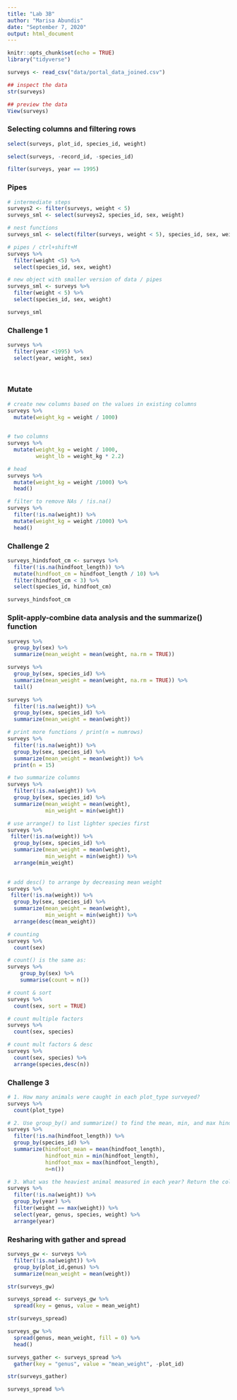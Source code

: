 ```yaml
---
title: "Lab 3B"
author: "Marisa Abundis"
date: "September 7, 2020"
output: html_document
---
```


```r
knitr::opts_chunk$set(echo = TRUE)
library("tidyverse")
```

```r
surveys <- read_csv("data/portal_data_joined.csv")
```
```r
## inspect the data
str(surveys)
```
```r
## preview the data
View(surveys)
```
### Selecting columns and filtering rows 
```r
select(surveys, plot_id, species_id, weight)
```
```r
select(surveys, -record_id, -species_id)
```
```r
filter(surveys, year == 1995)
```
### Pipes
```r
# intermediate steps
surveys2 <- filter(surveys, weight < 5)
surveys_sml <- select(surveys2, species_id, sex, weight)
```
```r
# nest functions
surveys_sml <- select(filter(surveys, weight < 5), species_id, sex, weight)
```
```r
# pipes / ctrl+shift+M
surveys %>%
  filter(weight <5) %>% 
  select(species_id, sex, weight)
```
```r
# new object with smaller version of data / pipes
surveys_sml <- surveys %>%
  filter(weight < 5) %>% 
  select(species_id, sex, weight)

surveys_sml
```

### Challenge 1
```r

surveys %>% 
  filter(year <1995) %>% 
  select(year, weight, sex)
  
  
```
### Mutate 
```r
# create new columns based on the values in existing columns
surveys %>%
  mutate(weight_kg = weight / 1000)
  
```
```r
# two columns
surveys %>%
  mutate(weight_kg = weight / 1000, 
         weight_lb = weight_kg * 2.2)
```
```r
# head
surveys %>%
  mutate(weight_kg = weight /1000) %>% 
  head()
```
```r
# filter to remove NAs / !is.na() 
surveys %>%
  filter(!is.na(weight)) %>% 
  mutate(weight_kg = weight /1000) %>% 
  head()
```
### Challenge 2
```r
surveys_hindsfoot_cm <- surveys %>%
  filter(!is.na(hindfoot_length)) %>% 
  mutate(hindfoot_cm = hindfoot_length / 10) %>% 
  filter(hindfoot_cm < 3) %>% 
  select(species_id, hindfoot_cm)

surveys_hindsfoot_cm
```

### Split-apply-combine data analysis and the summarize() function
```r
surveys %>%
  group_by(sex) %>% 
  summarize(mean_weight = mean(weight, na.rm = TRUE))
```
```r
surveys %>%
  group_by(sex, species_id) %>% 
  summarize(mean_weight = mean(weight, na.rm = TRUE)) %>%
  tail()
```
```r
surveys %>% 
  filter(!is.na(weight)) %>% 
  group_by(sex, species_id) %>% 
  summarize(mean_weight = mean(weight))
```
```r
# print more functions / print(n = numrows)
surveys %>%
  filter(!is.na(weight)) %>% 
  group_by(sex, species_id) %>% 
  summarize(mean_weight = mean(weight)) %>% 
  print(n = 15)
```
```r
# two summarize columns
surveys %>%
  filter(!is.na(weight)) %>%
  group_by(sex, species_id) %>% 
  summarize(mean_weight = mean(weight),
            min_weight = min(weight))
```
```r
# use arrange() to list lighter species first 
surveys %>%
 filter(!is.na(weight)) %>%
  group_by(sex, species_id) %>% 
  summarize(mean_weight = mean(weight),
            min_weight = min(weight)) %>% 
  arrange(min_weight)
  
```
```r
# add desc() to arrange by decreasing mean weight
surveys %>%
 filter(!is.na(weight)) %>%
  group_by(sex, species_id) %>% 
  summarize(mean_weight = mean(weight),
            min_weight = min(weight)) %>% 
  arrange(desc(mean_weight))
```
```r
# counting
surveys %>%
  count(sex)
```
```r
# count() is the same as:
surveys %>%
    group_by(sex) %>%
    summarise(count = n())

```
```r
# count & sort
surveys %>%
  count(sex, sort = TRUE)
```
```r
# count multiple factors
surveys %>%
  count(sex, species)
```
```r
# count mult factors & desc 
surveys %>%
  count(sex, species) %>%
  arrange(species,desc(n))

```

### Challenge 3
```r
# 1. How many animals were caught in each plot_type surveyed?
surveys %>%
  count(plot_type)
```
```r
# 2. Use group_by() and summarize() to find the mean, min, and max hindfoot length for each species (using species_id). Also add the number of observations.
surveys %>%
  filter(!is.na(hindfoot_length)) %>% 
  group_by(species_id) %>%
  summarize(hindfoot_mean = mean(hindfoot_length),
            hindfoot_min = min(hindfoot_length),
            hindfoot_max = max(hindfoot_length),
            n=n())
```
```r
# 3. What was the heaviest animal measured in each year? Return the columns year, genus, species_id, and weight.
surveys %>%
  filter(!is.na(weight)) %>% 
  group_by(year) %>%
  filter(weight == max(weight)) %>% 
  select(year, genus, species, weight) %>% 
  arrange(year)

```

### Resharing with gather and spread
```r
surveys_gw <- surveys %>%
  filter(!is.na(weight)) %>%
  group_by(plot_id,genus) %>% 
  summarize(mean_weight = mean(weight))
```
```r
str(surveys_gw)
```
```r
surveys_spread <- surveys_gw %>% 
  spread(key = genus, value = mean_weight)

str(surveys_spread)
```
```r
surveys_gw %>%
  spread(genus, mean_weight, fill = 0) %>%
  head()
```

```r
surveys_gather <- surveys_spread %>%
  gather(key = "genus", value = "mean_weight", -plot_id)

str(surveys_gather)
```
```r
surveys_spread %>% 
```

